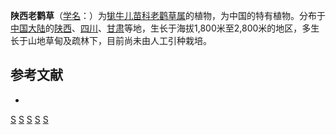 {{Speciesbox 
| taxon = Geranium shensianum
| authority = R. Knuth
}}
'''陕西老鹳草'''（[[学名|学名]]：{{lang|la|''Geranium shensianum''}}）为[[牻牛儿苗科|牻牛儿苗科]][[老鹳草属|老鹳草属]]的植物，为中国的特有植物。分布于[[中国大陆|中国大陆]]的[[陕西|陕西]]、[[四川|四川]]、[[甘肃|甘肃]]等地，生长于海拔1,800米至2,800米的地区，多生长于山地草甸及疏林下，目前尚未由人工引种栽培。

== 参考文献 ==
<div class="references-small">
* {{cite web| url =http://www.bioinfo.cn/db05/KmzwSpecies.php?action=view&id=9725| title =陕西老鹳草| work =《中国高等植物数据库全库》| publisher =中国科学院微生物研究所| author =昆明植物研究所| accessdate =2009-02-24| deadurl =yes| archiveurl =https://web.archive.org/web/20160305044021/http://www.bioinfo.cn/db05/KmzwSpecies.php?action=view&id=9725| archivedate =2016-03-05}}
</div>
{{Taxonbar}}

[[Category:老鹳草属|S]]
[[Category:中國特有植物|S]]
[[Category:陕西植物|S]]
[[Category:四川植物|S]]
[[Category:甘肃植物|S]]